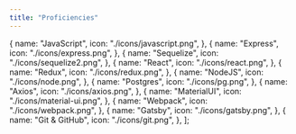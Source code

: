 ```yaml
---
title: "Proficiencies"
---
```


  {
    name: "JavaScript",
    icon: "./icons/javascript.png",
  },
  {
    name: "Express",
    icon: "./icons/express.png",
  },
  {
    name: "Sequelize",
    icon: "./icons/sequelize2.png",
  },
  {
    name: "React",
    icon: "./icons/react.png",
  },
  {
    name: "Redux",
    icon: "./icons/redux.png",
  },
    {
    name: "NodeJS",
    icon: "./icons/node.png",
  },
    {
    name: "Postgres",
    icon: "./icons/pg.png",
  },
    {
    name: "Axios",
    icon: "./icons/axios.png",
  },
  {
      name: "MaterialUI",
      icon: "./icons/material-ui.png",
    },
    {
    name: "Webpack",
    icon: "./icons/webpack.png",
    },
    {
    name: "Gatsby",
    icon: "./icons/gatsby.png",
  },
      {
    name: "Git & GitHub",
    icon: "./icons/git.png",
  },
];
